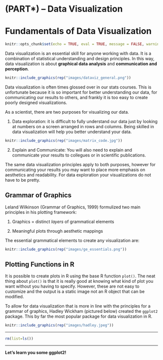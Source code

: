 # (PART\*) -- Data Visualization {-}

# Fundamentals of Data Visualization

```r
knitr::opts_chunk$set(echo = TRUE, eval = TRUE, message = FALSE, warning = FALSE)
```

Data visualization is an essential skill for anyone working with data. It is a combination of statistical understanding and design principles. In this way, data visualization is about **graphical data analysis** and **communication and perception**.

```r
knitr::include_graphics(rep("images/dataviz_general.png"))
```

Data visualization is often times glossed over in our stats courses. This is unfortunate because it is so important for better understanding our data, for communicating our results to others, and frankly it is too easy to create poorly designed visualizations. 

As a scientist, there are two purposes for visualizing our data. 

1) Data exploration: it is difficult to fully understand our data just by looking at numbers on a screen arranged in rows and columns. Being skilled in data visualization will help you better understand your data.

```r
knitr::include_graphics(rep("images/matrix_code.jpg"))
```

2) Explain and Communicate: You will also need to explain and communicate your results to collegues or in scientific publications. 

The same data visualization principles apply to both purposes, however for communicating your results you may want to place more emphasis on aesthetics and readability. For data exploration your visualizations do not have to be pretty.

## Grammar of Graphics

Leland Wilkinson (Grammar of Graphics, 1999) formulized two main principles in his plotting framework:

1) Graphics = distinct *layers* of grammatical elements

2) Meaningful plots through aesthetic mappings

The essential grammatical elements to create any visualization are:

```r
knitr::include_graphics(rep("images/ge_essentials.png"))
```

## Plotting Functions in R

It is possible to create plots in R using the base R function `plot()`. The neat thing about `plot()` is that it is really good at knowing what kind of plot you want without you having to specify. However, these are not easy to customize and the output is a static image not an R object that can be modified. 

To allow for data visualization that is more in line with the principles for a grammar of graphics, Hadley Wickham (pictured below) created the `ggplot2` package. This by far the most popular package for data visualization in R.

```r
knitr::include_graphics(rep("images/hadley.jpeg"))
```

********

```r
rm(list=ls())
```

********

**Let's learn you some ggplot2!**

